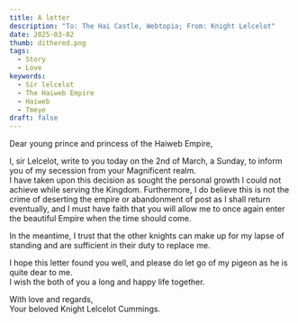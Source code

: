 ```yaml
---
title: A letter
description: "To: The Hai Castle, Webtopia; From: Knight Lelcelot"
date: 2025-03-02
thumb: dithered.png
tags:
  - Story
  - Love
keywords:
  - Sir lelcelot
  - The Haiweb Empire
  - Haiweb
  - Tmeye
draft: false
---
```


Dear young prince and princess of the Haiweb Empire,

I, sir Lelcelot, write to you today on the 2nd of March, a Sunday, to inform you of my secession from your Magnificent realm.  
I have taken upon this decision as sought the personal growth I could not achieve while serving the Kingdom. Furthermore, I do believe this is not the crime of deserting the empire or abandonment of post as I shall return eventually, and I must have faith that you will allow me to once again enter the beautiful Empire when the time should come.

In the meantime, I trust that the other knights can make up for my lapse of standing and are sufficient in their duty to replace me.

I hope this letter found you well, and please do let go of my pigeon as he is quite dear to me.  
I wish the both of you a long and happy life together.

With love and regards,  
Your beloved Knight Lelcelot Cummings.
